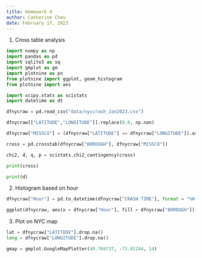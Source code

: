 ```yaml
---
title: Homework 4
author: Catherine Cheu
date: February 17, 2023
---
```


1. Cross table analysis

```python
import numpy as np
import pandas as pd
import sqlite3 as sq
import gmplot as gm
import plotnine as pn
from plotnine import ggplot, geom_histogram
from plotnine import aes

import scipy.stats as scistats
import datetime as dt

dfnycraw = pd.read_csv("data/nyccrash_Jan2023.csv")

dfnycraw[["LATITUDE","LONGITUDE"]].replace(0.0, np.nan)

dfnycraw["MISSCO"] = (dfnycraw["LATITUDE"] == dfnycraw["LONGITUDE"]).astype(int)

cross = pd.crosstab(dfnycraw["BOROUGH"], dfnycraw["MISSCO"])

chi2, d, q, p = scistats.chi2_contingency(cross)

print(cross)

print(d)
```

2. Histogram based on hour

```python
dfnycraw["Hour"] = pd.to_datetime(dfnycraw["CRASH TIME"], format = "%H:%M").dt.hour

ggplot(dfnycraw, aes(x = dfnycraw["Hour"], fill = dfnycraw["BOROUGH"])) + geom_histogram(binwidth = 1)
```

3. Plot on NYC map

```python
lat = dfnycraw["LATITUDE"].drop.na()
long = dfnycraw["LONGITUDE"].drop.na()

gmap = gmplot.GoogleMapPlotter(40.769737, -73.91244, 14)
```